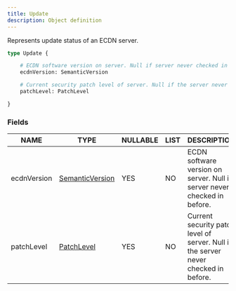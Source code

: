 ```yaml
---
title: Update
description: Object definition
---
```


Represents update status of an ECDN server.

```graphql
type Update {

	# ECDN software version on server. Null if server never checked in before.
	ecdnVersion: SemanticVersion

	# Current security patch level of server. Null if the server never checked in before.
	patchLevel: PatchLevel

}
```

### Fields

| NAME | TYPE | NULLABLE | LIST | DESCRIPTION |
| - | - | - | - | - |
| ecdnVersion | [SemanticVersion](../ecdn-api-scalars/SemanticVersion) | YES | NO | ECDN software version on server. Null if server never checked in before. | 
| patchLevel | [PatchLevel](../ecdn-api-scalars/PatchLevel) | YES | NO | Current security patch level of server. Null if the server never checked in before. | 

